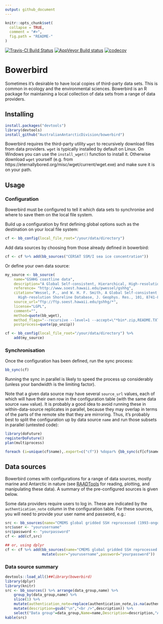 ```yaml
---
output: github_document
---
```


<!-- README.md is generated from README.Rmd. Please edit that file -->

```r
knitr::opts_chunk$set(
  collapse = TRUE,
  comment = "#>",
  fig.path = "README-"
)
```

[![Travis-CI Build Status](https://travis-ci.org/AustralianAntarcticDivision/bowerbird.svg?branch=master)](https://travis-ci.org/AustralianAntarcticDivision/bowerbird)
[![AppVeyor Build status](https://ci.appveyor.com/api/projects/status/5idrimyx0uuv6liu?svg=true)](https://ci.appveyor.com/project/raymondben/bowerbird)
[![codecov](https://codecov.io/gh/AustralianAntarcticDivision/bowerbird/branch/master/graph/badge.svg)](https://codecov.io/gh/AustralianAntarcticDivision/bowerbird)

# Bowerbird

Sometimes it's desirable to have local copies of third-party data sets. This is common in ecology and the environmental sciences. Bowerbird is an R package for maintaining a local collection of data sets from a range of data providers.

## Installing

```r
install.packages("devtools")
library(devtools)
install_github("AustralianAntarcticDivision/bowerbird")
```

Bowerbird requires the third-party utility `wget` to recursively download files from data providers. `wget` is typically installed by default on Linux.
On Windows you can use the `install_wget()` function to install it. Otherwise download `wget` yourself (e.g. from https://eternallybored.org/misc/wget/current/wget.exe) and make sure it is on your path.

## Usage

### Configuration

Bowerbird must be configured to tell it which data sets to synchronise and where to save them on the local file system.

Build up a configuration by first defining global options such as the destination on your local file system:

```r
cf <- bb_config(local_file_root="/your/data/directory")
```

Add data sources by choosing from those already defined in bowerbird:

```r
cf <- cf %>% add(bb_sources("CERSAT SSM/I sea ice concentration"))
```

Or define your own data source:

```r
my_source <- bb_source(
    name="GSHHG coastline data",
    description="A Global Self-consistent, Hierarchical, High-resolution Geography Database",
    reference= "http://www.soest.hawaii.edu/pwessel/gshhg",
    citation="Wessel, P., and W. H. F. Smith, A Global Self-consistent, Hierarchical,
      High-resolution Shoreline Database, J. Geophys. Res., 101, 8741-8743, 1996",
    source_url="ftp://ftp.soest.hawaii.edu/gshhg/*",
    license="LGPL",
    comment="",
    method=quote(bb_wget),
    method_flags="--recursive --level=1 --accept=\"*bin*.zip,README.TXT\"",
    postprocess=quote(pp_unzip))

cf <- bb_config(local_file_root="/your/data/directory") %>%
    add(my_source)
```

### Synchronisation

Once the configuration has been defined, run the sync process:

```r
bb_sync(cf)
```

Running the sync in parallel is likely to speed the process up considerably (unless your bandwidth is the limiting factor).

Note that a given data source may have several `source_url` values, each of which will have their own row in the configuration table (with the same data source `name` value). It is probably a good idea to avoid running these in within-data-source replicates in parallel, because they may overlap in terms of the parts of the remote site that they are mirroring. Thus, it's probably best to split the configuration up by data source `name` and run those subsets in parallel (untested code):

```r
library(doFuture)
registerDoFuture()
plan(multiprocess)

foreach (i=unique(cf$name),.export=c("cf")) %dopar% {bb_sync(cf[cf$name==i,])}
```

## Data sources

Bowerbird comes with configurations for a range of data sources, mostly marine and Antarctic in nature (see [RAADTools](https://github.com/AustralianAntarcticDivision/raadtools) for reading, plotting, and manipulating these data). A summary of the pre-configured sources is given below.

Some data providers require users to log in. These are indicated by the `authentication_note` column in the configuration table. For these sources, you will need to provide your user name and password, e.g.:

```r
src <- bb_sources(name="CMEMS global gridded SSH reprocessed (1993-ongoing)")
src$user <- "yourusername"
src$password <- "yourpassword"
cf <- add(cf,src)

## or, using dplyr
cf <- cf %>% add(bb_sources(name="CMEMS global gridded SSH reprocessed (1993-ongoing)") %>%
                 mutate(user="yourusername",password="yourpassword"))
```

### Data source summary

```r
devtools::load_all()##library(bowerbird)
library(dplyr)
library(knitr)
src <- bb_sources() %>% arrange(data_group,name) %>%
    group_by(data_group,name) %>%
    slice(1) %>%
    mutate(authentication_note=replace(authentication_note,is.na(authentication_note),"")) %>%
    mutate(description=gsub("\n","<br />",description)) %>%
    select("Data group"=data_group,Name=name,Description=description,"Authentication note"=authentication_note,Reference=reference)
kable(src)
```
